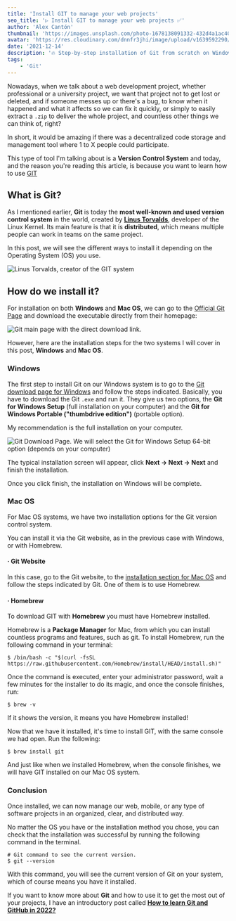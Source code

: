 ```yaml
---
title: 'Install GIT to manage your web projects'
seo_title: '▷ Install GIT to manage your web projects ✅'
author: 'Alex Cantón'
thumbnail: 'https://images.unsplash.com/photo-1678138091332-432d4a1ac407?q=80&w=3270&auto=format&fit=crop&ixlib=rb-4.1.0&ixid=M3wxMjA3fDB8MHxwaG90by1wYWdlfHx8fGVufDB8fHx8fA%3D%3D'
avatar: 'https://res.cloudinary.com/dnnfr3jhi/image/upload/v1639592290/Blog/alex_r0u07u.webp'
date: '2021-12-14'
description: '🔥 Step-by-step installation of Git from scratch on Windows or Mac OS 🔥. Installation of the most used Version Control System today for all types of projects. Git, invented by Linus Torvalds, is one of the essential tools in 2022.'
tags:
    - 'Git'
---
```


Nowadays, when we talk about a web development project, whether professional or a university project, we want that project not to get lost or deleted, and if someone messes up or there's a bug, to know when it happened and what it affects so we can fix it quickly, or simply to easily extract a `.zip` to deliver the whole project, and countless other things we can think of, right?

In short, it would be amazing if there was a decentralized code storage and management tool where 1 to X people could participate.

This type of tool I'm talking about is a **Version Control System** and today, and the reason you're reading this article, is because you want to learn how to use [GIT](https://git-scm.com/)

## What is Git?

As I mentioned earlier, **Git** is today the **most well-known and used version control system** in the world, created by **[Linus Torvalds](https://www.ecured.cu/Linus_Torvalds)**, developer of the Linux Kernel. Its main feature is that it is **distributed**, which means multiple people can work in teams on the same project.

In this post, we will see the different ways to install it depending on the Operating System (OS) you use.

![Linus Torvalds, creator of the GIT system](https://res.cloudinary.com/dnnfr3jhi/image/upload/v1639608819/Blog/Posts/empezar-git-en-2022/linus_w1dypy.webp)

## How do we install it?

For installation on both **Windows** and **Mac OS**, we can go to the [Official Git Page](https://git-scm.com/) and download the executable directly from their homepage:

![Git main page with the direct download link.](https://res.cloudinary.com/dnnfr3jhi/image/upload/v1639841263/Blog/Posts/DescargarGit/descargithome_gt34aw.webp)

However, here are the installation steps for the two systems I will cover in this post, **Windows** and **Mac OS**.

### Windows
The first step to install Git on our Windows system is to go to the [Git download page for Windows](https://git-scm.com/book/en/v2/Getting-Started-Installing-Git) and follow the steps indicated. Basically, you have to download the Git `.exe` and run it.
They give us two options, the **Git for Windows Setup** (full installation on your computer) and the **Git for Windows Portable ("thumbdrive edition")** (portable option).

My recommendation is the full installation on your computer.

![Git Download Page. We will select the Git for Windows Setup 64-bit option (depends on your computer)](https://res.cloudinary.com/dnnfr3jhi/image/upload/v1639829784/Blog/Posts/DescargarGit/git_download_ndkrnj.webp)

The typical installation screen will appear, click **Next -> Next -> Next** and finish the installation.

Once you click finish, the installation on Windows will be complete.

### Mac OS
For Mac OS systems, we have two installation options for the Git version control system.

You can install it via the Git website, as in the previous case with Windows, or with Homebrew.

#### · Git Website
In this case, go to the Git website, to the [installation section for Mac OS](https://git-scm.com/book/en/v2/Getting-Started-Installing-Git) and follow the steps indicated by Git. One of them is to use Homebrew.

#### · Homebrew
To download GIT with **Homebrew** you must have Homebrew installed.

Homebrew is a **Package Manager** for Mac, from which you can install countless programs and features, such as git. To install Homebrew, run the following command in your terminal:
```shell
$ /bin/bash -c "$(curl -fsSL https://raw.githubusercontent.com/Homebrew/install/HEAD/install.sh)"
```
Once the command is executed, enter your administrator password, wait a few minutes for the installer to do its magic, and once the console finishes, run:

```shell
$ brew -v
```

If it shows the version, it means you have Homebrew installed!

Now that we have it installed, it's time to install GIT, with the same console we had open. Run the following:

```shell
$ brew install git
```

And just like when we installed Homebrew, when the console finishes, we will have GIT installed on our Mac OS system.

### Conclusion

Once installed, we can now manage our web, mobile, or any type of software projects in an organized, clear, and distributed way.

No matter the OS you have or the installation method you chose, you can check that the installation was successful by running the following command in the terminal.

```shell
# Git command to see the current version.
$ git --version
```
With this command, you will see the current version of Git on your system, which of course means you have it installed.

If you want to know more about **Git** and how to use it to get the most out of your projects, I have an introductory post called **[How to learn Git and GitHub in 2022?](https://www.alexcantongarcia.es/blog/como-aprender-git-y-github-en-2022)** 